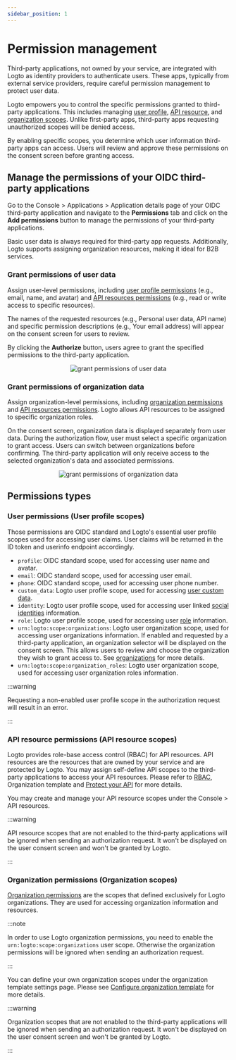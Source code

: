 ```yaml
---
sidebar_position: 1
---
```



# Permission management

Third-party applications, not owned by your service, are integrated with Logto as identity providers to authenticate users. These apps, typically from external service providers, require careful permission management to protect user data.

Logto empowers you to control the specific permissions granted to third-party applications. This includes managing [user profile](#user-permissions-user-profile-scopes), [API resource](#api-resource-permissions-api-resource-scopes), and [organization scopes](#organization-permissions-organization-scopes). Unlike first-party apps, third-party apps requesting unauthorized scopes will be denied access.

By enabling specific scopes, you determine which user information third-party apps can access. Users will review and approve these permissions on the consent screen before granting access.

## Manage the permissions of your OIDC third-party applications

Go to the <CloudLink to="/applications">Console > Applications > Application details page</CloudLink> of your OIDC third-party application and navigate to the **Permissions** tab and click on the **Add permissions** button to manage the permissions of your third-party applications.

Basic user data is always required for third-party app requests. Additionally, Logto supports assigning organization resources, making it ideal for B2B services.

### Grant permissions of user data

Assign user-level permissions, including [user profile permissions](#user-permissions-user-profile-scopes) (e.g., email, name, and avatar) and [API resources permissions](#api-resource-permissions-api-resource-scopes) (e.g., read or write access to specific resources).

The names of the requested resources (e.g., Personal user data, API name) and specific permission descriptions (e.g., Your email address) will appear on the consent screen for users to review.

By clicking the **Authorize** button, users agree to grant the specified permissions to the third-party application.

<center>
  <img src={GrantPermissionsOfUserData} alt="grant permissions of user data" />
</center>

### Grant permissions of organization data

Assign organization-level permissions, including [organization permissions](#organization-permissions-organization-scopes) and [API resources permissions](#api-resource-permissions-api-resource-scopes). Logto allows API resources to be assigned to specific organization roles.

On the consent screen, organization data is displayed separately from user data. During the authorization flow, user must select a specific organization to grant access. Users can switch between organizations before confirming. The third-party application will only receive access to the selected organization's data and associated permissions.

<center>
  <img src={GrantPermissionsOfOrganizationData} alt="grant permissions of organization data" />
</center>

## Permissions types

### User permissions (User profile scopes)

Those permissions are OIDC standard and Logto's essential user profile scopes used for accessing user claims. User claims will be returned in the ID token and userinfo endpoint accordingly.

- `profile`: OIDC standard scope, used for accessing user name and avatar.
- `email`: OIDC standard scope, used for accessing user email.
- `phone`: OIDC standard scope, used for accessing user phone number.
- `custom_data`: Logto user profile scope, used for accessing [user custom data](/user-management/user-data/#custom-data).
- `identity`: Logto user profile scope, used for accessing user linked [social identities](/user-management/user-data/#social-identities) information.
- `role`: Logto user profile scope, used for accessing user [role](/authorization/role-based-access-control/#roles) information.
- `urn:logto:scope:organizations`: Logto user organization scope, used for accessing user organizations information. If enabled and requested by a third-party application, an organization selector will be displayed on the consent screen. This allows users to review and choose the organization they wish to grant access to. See [organizations](/organizations) for more details.
- `urn:logto:scope:organization_roles`: Logto user organization scope, used for accessing user organization roles information.

:::warning

Requesting a non-enabled user profile scope in the authorization request will result in an error.

:::

### API resource permissions (API resource scopes)

Logto provides role-base access control (RBAC) for API resources. API resources are the resources that are owned by your service and are protected by Logto. You may assign self-define API scopes to the third-party applications to access your API resources. Please refer to [RBAC](/authorization/role-based-access-control), Organization template and [Protect your API](/authorization/api-resources/protect-your-api/) for more details.

You may create and manage your API resource scopes under the <CloudLink to="/api-resources">Console > API resources</CloudLink>.

:::warning

API resource scopes that are not enabled to the third-party applications will be ignored when sending an authorization request. It won't be displayed on the user consent screen and won't be granted by Logto.

:::

### Organization permissions (Organization scopes)

[Organization permissions](/authorization/organization-template/#organization-permission) are the scopes that defined exclusively for Logto organizations. They are used for accessing organization information and resources.

:::note

In order to use Logto organization permissions, you need to enable the `urn:logto:scope:organizations` user scope. Otherwise the organization permissions will be ignored when sending an authorization request.

:::

You can define your own organization scopes under the organization template settings page. Please see [Configure organization template](/authorization/organization-template/configure-organization-template/) for more details.

:::warning

Organization scopes that are not enabled to the third-party applications will be ignored when sending an authorization request. It won't be displayed on the user consent screen and won't be granted by Logto.

:::
